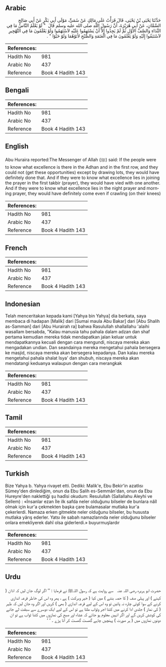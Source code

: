 ## Arabic


<div dir="rtl" lang="ar" style={{fontSize:'larger',backgroundColor:'#f8f9fa',padding:20}}>
حَدَّثَنَا يَحْيَى بْنُ يَحْيَى، قَالَ قَرَأْتُ عَلَى مَالِكٍ عَنْ سُمَىٍّ، مَوْلَى أَبِي بَكْرٍ عَنْ أَبِي صَالِحٍ السَّمَّانِ، عَنْ أَبِي هُرَيْرَةَ، أَنَّ رَسُولَ اللَّهِ صلى الله عليه وسلم قَالَ ‏ "‏ لَوْ يَعْلَمُ النَّاسُ مَا فِي النِّدَاءِ وَالصَّفِّ الأَوَّلِ ثُمَّ لَمْ يَجِدُوا إِلاَّ أَنْ يَسْتَهِمُوا عَلَيْهِ لاَسْتَهَمُوا وَلَوْ يَعْلَمُونَ مَا فِي التَّهْجِيرِ لاَسْتَبَقُوا إِلَيْهِ وَلَوْ يَعْلَمُونَ مَا فِي الْعَتَمَةِ وَالصُّبْحِ لأَتَوْهُمَا وَلَوْ حَبْوًا ‏"‏ ‏.‏
</div>
<div style={{backgroundColor:'#f8f9fa',padding:20, marginBottom: 10}}><table> <thead> <tr> <th>References:</th> <th></th> </tr> </thead> <tbody><tr><td>Hadith No</td><td>981</td></tr><tr><td>Arabic No</td><td>437</td></tr><tr><td>Reference</td><td>Book 4 Hadith 143</td></tr></tbody></table></div>

## Bengali


<div dir="ltr" lang="bn" style={{fontSize:'larger',backgroundColor:'#f8f9fa',padding:20}}>

</div>
<div style={{backgroundColor:'#f8f9fa',padding:20, marginBottom: 10}}><table> <thead> <tr> <th>References:</th> <th></th> </tr> </thead> <tbody><tr><td>Hadith No</td><td>981</td></tr><tr><td>Arabic No</td><td>437</td></tr><tr><td>Reference</td><td>Book 4 Hadith 143</td></tr></tbody></table></div>

## English


<div dir="ltr" lang="en" style={{fontSize:'larger',backgroundColor:'#f8f9fa',padding:20}}>
Abu Huraira reported:The Messenger of Allah (ﷺ) said: If the people were to know what excellence is there in the Adhan and in the first row, and they could not (get these opportunities) except by drawing lots, they would have definitely done that. And if they were to know what excellence lies in joining the prayer in the first takbir (prayer), they would have vied with one another. And if they were to know what excellence lies in the night prayer and morning prayer, they would have definitely come even if crawling (on their knees)
</div>
<div style={{backgroundColor:'#f8f9fa',padding:20, marginBottom: 10}}><table> <thead> <tr> <th>References:</th> <th></th> </tr> </thead> <tbody><tr><td>Hadith No</td><td>981</td></tr><tr><td>Arabic No</td><td>437</td></tr><tr><td>Reference</td><td>Book 4 Hadith 143</td></tr></tbody></table></div>

## French


<div dir="ltr" lang="fr" style={{fontSize:'larger',backgroundColor:'#f8f9fa',padding:20}}>

</div>
<div style={{backgroundColor:'#f8f9fa',padding:20, marginBottom: 10}}><table> <thead> <tr> <th>References:</th> <th></th> </tr> </thead> <tbody><tr><td>Hadith No</td><td>981</td></tr><tr><td>Arabic No</td><td>437</td></tr><tr><td>Reference</td><td>Book 4 Hadith 143</td></tr></tbody></table></div>

## Indonesian


<div dir="ltr" lang="id" style={{fontSize:'larger',backgroundColor:'#f8f9fa',padding:20}}>
Telah menceritakan kepada kami [Yahya bin Yahya] dia berkata, saya membaca di hadapan [Malik] dari [Sumai maula Abu Bakar] dari [Abu Shalih as-Samman] dari [Abu Hurairah ra] bahwa Rasulullah shallallahu 'alaihi wasallam bersabda, "Kalau manusia tahu pahala dalam adzan dan shaf pertama kemudian mereka tidak mendapatkan jalan keluar untuk mendapatkannya kecuali dengan cara mengundi, niscaya mereka akan mengadakan undian. Dan seandainya mereka mengetahui pahala bersegera ke masjid, niscaya mereka akan bersegera kepadanya. Dan kalau mereka mengetahui pahala shalat Isya' dan shubuh, niscaya mereka akan mendatangi keduanya walaupun dengan cara merangkak
</div>
<div style={{backgroundColor:'#f8f9fa',padding:20, marginBottom: 10}}><table> <thead> <tr> <th>References:</th> <th></th> </tr> </thead> <tbody><tr><td>Hadith No</td><td>981</td></tr><tr><td>Arabic No</td><td>437</td></tr><tr><td>Reference</td><td>Book 4 Hadith 143</td></tr></tbody></table></div>

## Tamil


<div dir="ltr" lang="ta" style={{fontSize:'larger',backgroundColor:'#f8f9fa',padding:20}}>

</div>
<div style={{backgroundColor:'#f8f9fa',padding:20, marginBottom: 10}}><table> <thead> <tr> <th>References:</th> <th></th> </tr> </thead> <tbody><tr><td>Hadith No</td><td>981</td></tr><tr><td>Arabic No</td><td>437</td></tr><tr><td>Reference</td><td>Book 4 Hadith 143</td></tr></tbody></table></div>

## Turkish


<div dir="ltr" lang="tr" style={{fontSize:'larger',backgroundColor:'#f8f9fa',padding:20}}>
Bize Yahya b. Yahya rivayet etti. Dediki: Malik'e, Ebu Bekir'in azatlısı Sümey'den dinlediğim, onun da Ebu Salih es-Semmân'dan, onun da Ebu Hureyre'den naklettiği şu hadîsi okudum: Resulullah (Sallallahu Aleyhi ve Sellem) : «İnsanlar ezan İle ilk safda neler olduğunu bilseler de bunlara nâîl olmak için kur'a çekmekten başka çare bulamasalar mutlaka kur'a çekerlerdi. Namaza erken gitmekte neler olduğunu bilseler, bu hususta mutlaka yârış ederler. Yatsı ile sabah namazlarında neler olduğunu bilseler onlara emekliyerek dahî olsa giderlerdi.» buyurmuşlardır
</div>
<div style={{backgroundColor:'#f8f9fa',padding:20, marginBottom: 10}}><table> <thead> <tr> <th>References:</th> <th></th> </tr> </thead> <tbody><tr><td>Hadith No</td><td>981</td></tr><tr><td>Arabic No</td><td>437</td></tr><tr><td>Reference</td><td>Book 4 Hadith 143</td></tr></tbody></table></div>

## Urdu


<div dir="rtl" lang="ur" style={{fontSize:'larger',backgroundColor:'#f8f9fa',padding:20}}>
حضرت ابو ہریرہ ‌رضی ‌اللہ ‌عنہ ‌ ‌ سے روایت ہے کہ رسول اللہﷺ نے فرمایا : ’’ اگر لوگ جان لیں کہ اذان ( کہنے ) اور پہلی صف ( کا حصہ بننے ) میں کیا ( خیر وبرکت ) ہے ، پھر وہ اس کی خاطر قرعہ اندازی کرنے کے سوا کوئی چارہ نہ پائیں تو وہ اس کے لیے قرعہ اندازی ( بھی ) کریں اور اگر وہ جان لیں کہ ظہر ( کی نماز ) جلدی ادا کرنے میں کتنا اجر وثواب ملتا ہے تو اس کے لیے ایک دوسرے سے سبقت لے جانے کی کوشش کریں گے اور اگر انہیں معلوم ہو جائے کہ عشاء اور صبح کی نمازوں میں کتنا ثواب ہے تو ان دونوں نمازوں میں ( ہر صورت ) پہنچیں چاہے گھسٹ گھسٹ کر آنا پڑے ۔ ‘ ‘
</div>
<div style={{backgroundColor:'#f8f9fa',padding:20, marginBottom: 10}}><table> <thead> <tr> <th>References:</th> <th></th> </tr> </thead> <tbody><tr><td>Hadith No</td><td>981</td></tr><tr><td>Arabic No</td><td>437</td></tr><tr><td>Reference</td><td>Book 4 Hadith 143</td></tr></tbody></table></div>
